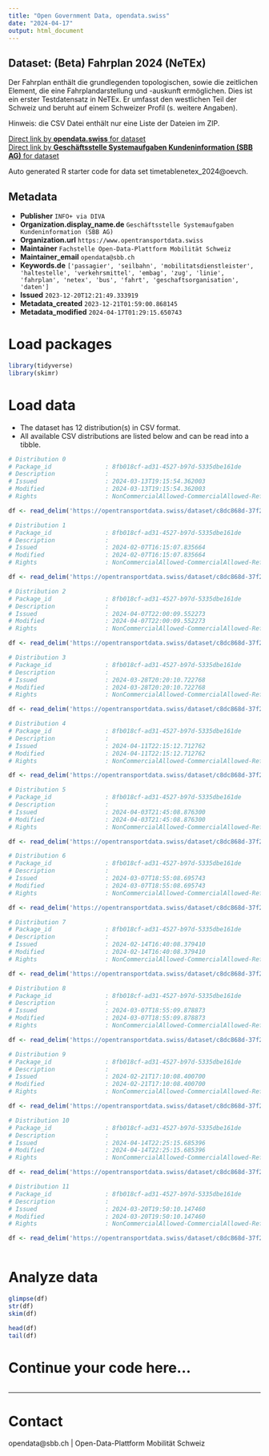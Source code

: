 ```yaml
---
title: "Open Government Data, opendata.swiss"
date: "2024-04-17"
output: html_document
---
```


## Dataset: (Beta) Fahrplan 2024 (NeTEx)

Der Fahrplan enthält die grundlegenden topologischen, sowie die zeitlichen Element, die eine Fahrplandarstellung und -auskunft ermöglichen. Dies ist ein erster Testdatensatz in NeTEx. Er umfasst den westlichen Teil der Schweiz und beruht auf einem Schweizer Profil (s. weitere Angaben).

Hinweis: die CSV Datei enthält nur eine Liste der Dateien im ZIP.


[Direct link by **opendata.swiss** for dataset](https://opendata.swiss/de/dataset/beta-fahrplan-2024-netex)<br>
[Direct link by **Geschäftsstelle Systemaufgaben Kundeninformation (SBB AG)** for dataset](https://opentransportdata.swiss/dataset/timetablenetex_2024)

Auto generated R starter code for data set timetablenetex_2024@oevch.

## Metadata

- **Publisher** `INFO+ via DIVA`
- **Organization.display_name.de** `Geschäftsstelle Systemaufgaben Kundeninformation (SBB AG)`
- **Organization.url** `https://www.opentransportdata.swiss`
- **Maintainer** `Fachstelle Open-Data-Plattform Mobilität Schweiz`
- **Maintainer_email** `opendata@sbb.ch`
- **Keywords.de** `['passagier', 'seilbahn', 'mobilitatsdienstleister', 'haltestelle', 'verkehrsmittel', 'embag', 'zug', 'linie', 'fahrplan', 'netex', 'bus', 'fahrt', 'geschaftsorganisation', 'daten']`
- **Issued** `2023-12-20T12:21:49.333919`
- **Metadata_created** `2023-12-21T01:59:00.868145`
- **Metadata_modified** `2024-04-17T01:29:15.650743`


# Load packages

```r

library(tidyverse)
library(skimr)

```

# Load data

-   The dataset has 12 distribution(s) in CSV format.
-   All available CSV distributions are listed below and can be read into a tibble.

```r

# Distribution 0
# Package_id               : 8fb018cf-ad31-4527-b97d-5335dbe161de
# Description              : 
# Issued                   : 2024-03-13T19:15:54.362003
# Modified                 : 2024-03-13T19:15:54.362003
# Rights                   : NonCommercialAllowed-CommercialAllowed-ReferenceRequired

df <- read_delim('https://opentransportdata.swiss/dataset/c8dc868d-37f2-494e-8ec8-e2c9c0e2f5ce/resource/c3933ec1-f392-493f-ae37-d0a44071bfcd/download/prod_netex_tt_1.10_che_ski_2024_oev-schweiz_readme_1_1_202403130603.csv')

# Distribution 1
# Package_id               : 8fb018cf-ad31-4527-b97d-5335dbe161de
# Description              : 
# Issued                   : 2024-02-07T16:15:07.835664
# Modified                 : 2024-02-07T16:15:07.835664
# Rights                   : NonCommercialAllowed-CommercialAllowed-ReferenceRequired

df <- read_delim('https://opentransportdata.swiss/dataset/c8dc868d-37f2-494e-8ec8-e2c9c0e2f5ce/resource/2e89cfe8-3b00-45aa-875c-78eb4e4b7a68/download/prod_netex_tt_1.10_che_ski_2024_oev-schweiz_readme_1_1_202402070602.csv')

# Distribution 2
# Package_id               : 8fb018cf-ad31-4527-b97d-5335dbe161de
# Description              : 
# Issued                   : 2024-04-07T22:00:09.552273
# Modified                 : 2024-04-07T22:00:09.552273
# Rights                   : NonCommercialAllowed-CommercialAllowed-ReferenceRequired

df <- read_delim('https://opentransportdata.swiss/dataset/c8dc868d-37f2-494e-8ec8-e2c9c0e2f5ce/resource/661e6c35-14c7-4f01-a7a6-4b2927025eaa/download/prod_netex_tt_1.10_che_ski_2024_oev-schweiz_readme_1_1_202404070804.csv')

# Distribution 3
# Package_id               : 8fb018cf-ad31-4527-b97d-5335dbe161de
# Description              : 
# Issued                   : 2024-03-28T20:20:10.722768
# Modified                 : 2024-03-28T20:20:10.722768
# Rights                   : NonCommercialAllowed-CommercialAllowed-ReferenceRequired

df <- read_delim('https://opentransportdata.swiss/dataset/c8dc868d-37f2-494e-8ec8-e2c9c0e2f5ce/resource/2f1fed48-9fa6-44e6-a762-470320ff4069/download/prod_netex_tt_1.10_che_ski_2024_oev-schweiz_readme_1_1_202403270603.csv')

# Distribution 4
# Package_id               : 8fb018cf-ad31-4527-b97d-5335dbe161de
# Description              : 
# Issued                   : 2024-04-11T22:15:12.712762
# Modified                 : 2024-04-11T22:15:12.712762
# Rights                   : NonCommercialAllowed-CommercialAllowed-ReferenceRequired

df <- read_delim('https://opentransportdata.swiss/dataset/c8dc868d-37f2-494e-8ec8-e2c9c0e2f5ce/resource/eaf528dc-7ac4-4550-a472-9f10da4260b8/download/prod_netex_tt_1.10_che_ski_2024_oev-schweiz_readme_1_1_202404110804.csv')

# Distribution 5
# Package_id               : 8fb018cf-ad31-4527-b97d-5335dbe161de
# Description              : 
# Issued                   : 2024-04-03T21:45:08.876300
# Modified                 : 2024-04-03T21:45:08.876300
# Rights                   : NonCommercialAllowed-CommercialAllowed-ReferenceRequired

df <- read_delim('https://opentransportdata.swiss/dataset/c8dc868d-37f2-494e-8ec8-e2c9c0e2f5ce/resource/f44549be-9ae6-40b8-8f57-89c28d536182/download/prod_netex_tt_1.10_che_ski_2024_oev-schweiz_readme_1_1_202404030604.csv')

# Distribution 6
# Package_id               : 8fb018cf-ad31-4527-b97d-5335dbe161de
# Description              : 
# Issued                   : 2024-03-07T18:55:08.695743
# Modified                 : 2024-03-07T18:55:08.695743
# Rights                   : NonCommercialAllowed-CommercialAllowed-ReferenceRequired

df <- read_delim('https://opentransportdata.swiss/dataset/c8dc868d-37f2-494e-8ec8-e2c9c0e2f5ce/resource/76425b7b-53e9-432c-8744-bb043e0261a9/download/prod_netex_tt_1.10_che_ski_2024_oev-schweiz_readme_1_1_202402280602.csv')

# Distribution 7
# Package_id               : 8fb018cf-ad31-4527-b97d-5335dbe161de
# Description              : 
# Issued                   : 2024-02-14T16:40:08.379410
# Modified                 : 2024-02-14T16:40:08.379410
# Rights                   : NonCommercialAllowed-CommercialAllowed-ReferenceRequired

df <- read_delim('https://opentransportdata.swiss/dataset/c8dc868d-37f2-494e-8ec8-e2c9c0e2f5ce/resource/224282ac-7c4e-4a0b-9ec4-9d61ab8860ed/download/prod_netex_tt_1.10_che_ski_2024_oev-schweiz_readme_1_1_202402140602.csv')

# Distribution 8
# Package_id               : 8fb018cf-ad31-4527-b97d-5335dbe161de
# Description              : 
# Issued                   : 2024-03-07T18:55:09.878873
# Modified                 : 2024-03-07T18:55:09.878873
# Rights                   : NonCommercialAllowed-CommercialAllowed-ReferenceRequired

df <- read_delim('https://opentransportdata.swiss/dataset/c8dc868d-37f2-494e-8ec8-e2c9c0e2f5ce/resource/9f06c9a6-bc3e-4474-9521-7aed73ea9ead/download/prod_netex_tt_1.10_che_ski_2024_oev-schweiz_readme_1_1_202403060603.csv')

# Distribution 9
# Package_id               : 8fb018cf-ad31-4527-b97d-5335dbe161de
# Description              : 
# Issued                   : 2024-02-21T17:10:08.400700
# Modified                 : 2024-02-21T17:10:08.400700
# Rights                   : NonCommercialAllowed-CommercialAllowed-ReferenceRequired

df <- read_delim('https://opentransportdata.swiss/dataset/c8dc868d-37f2-494e-8ec8-e2c9c0e2f5ce/resource/1f0f32c9-5338-4380-97c8-4442e20173c2/download/prod_netex_tt_1.10_che_ski_2024_oev-schweiz_readme_1_1_202402210602.csv')

# Distribution 10
# Package_id               : 8fb018cf-ad31-4527-b97d-5335dbe161de
# Description              : 
# Issued                   : 2024-04-14T22:25:15.685396
# Modified                 : 2024-04-14T22:25:15.685396
# Rights                   : NonCommercialAllowed-CommercialAllowed-ReferenceRequired

df <- read_delim('https://opentransportdata.swiss/dataset/c8dc868d-37f2-494e-8ec8-e2c9c0e2f5ce/resource/157bc39b-08ea-4258-8957-1a327741e347/download/prod_netex_tt_1.10_che_ski_2024_oev-schweiz_readme_1_1_202404140804.csv')

# Distribution 11
# Package_id               : 8fb018cf-ad31-4527-b97d-5335dbe161de
# Description              : 
# Issued                   : 2024-03-20T19:50:10.147460
# Modified                 : 2024-03-20T19:50:10.147460
# Rights                   : NonCommercialAllowed-CommercialAllowed-ReferenceRequired

df <- read_delim('https://opentransportdata.swiss/dataset/c8dc868d-37f2-494e-8ec8-e2c9c0e2f5ce/resource/5c290ef1-cbe4-434c-a7bb-fb78e3a5b537/download/prod_netex_tt_1.10_che_ski_2024_oev-schweiz_readme_1_1_202403200603.csv')



```

# Analyze data

```r

glimpse(df)
str(df)
skim(df)

head(df)
tail(df)

```

# Continue your code here...

```r

```

------------------------------------------------------------------------

# Contact

opendata@sbb.ch | Open-Data-Plattform Mobilität Schweiz
